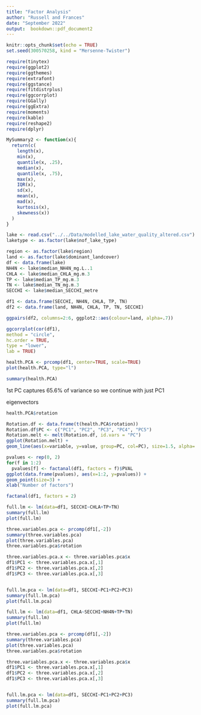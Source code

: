 ```yaml
---
title: "Factor Analysis"
author: "Russell and Frances"
date: "September 2022"
output:  bookdown::pdf_document2
---
```


```r
knitr::opts_chunk$set(echo = TRUE)
set.seed(300570258, kind = "Mersenne-Twister")

require(tinytex)
require(ggplot2)
require(ggthemes)
require(extrafont)
require(ggstance)
require(fitdistrplus)
require(ggcorrplot)
require(GGally)
require(ggExtra)
require(moments)
require(kable)
require(reshape2)
require(dplyr)
```

```r
MySummary2 <- function(x){
  return(c(
    length(x),
    min(x),
    quantile(x, .25),
    median(x),
    quantile(x, .75),
    max(x),
    IQR(x),
    sd(x),
    mean(x),
    mad(x),
    kurtosis(x), 
    skewness(x))
  )
}
```



```r
lake <- read.csv("../../Data/modelled_lake_water_quality_altered.csv")
laketype <- as.factor(lake$nof_lake_type)

region <- as.factor(lake$region)
land <- as.factor(lake$dominant_landcover)
df <- data.frame(lake)
NH4N <- lake$median_NH4N_mg.L..1
CHLA <- lake$median_CHLA_mg.m.3
TP <- lake$median_TP_mg.m.3
TN <- lake$median_TN_mg.m.3
SECCHI <- lake$median_SECCHI_metre

df1 <- data.frame(SECCHI, NH4N, CHLA, TP, TN)
df2 <- data.frame(land, NH4N, CHLA, TP, TN, SECCHI)
```


```r
ggpairs(df2, columns=2:6, ggplot2::aes(colour=land, alpha=.7))
```


```r
ggcorrplot(cor(df1),
method = "circle",
hc.order = TRUE,
type = "lower",
lab = TRUE)

```


```r
health.PCA <- prcomp(df1, center=TRUE, scale=TRUE)
plot(health.PCA, type="l")

```


```r
summary(health.PCA)
```

1st PC captures 65.6% of variance so we continue with just PC1

eigenvectors

```r
health.PCA$rotation

```


```r
Rotation.df <- data.frame(t(health.PCA$rotation))
Rotation.df$PC <- c("PC1", "PC2", "PC3", "PC4", "PC5")
Rotation.melt <- melt(Rotation.df, id.vars = "PC")
ggplot(Rotation.melt) +
geom_line(aes(x=variable, y=value, group=PC, col=PC), size=1.5, alpha=.7)
```

```r
pvalues <- rep(0, 2)
for(f in 1:2)
  pvalues[f] <- factanal(df1, factors = f)$PVAL
ggplot(data.frame(pvalues), aes(x=1:2, y=pvalues)) +
geom_point(size=3) +
xlab("Number of factors")
```

```r
factanal(df1, factors = 2)

```
```r
full.lm <- lm(data=df1, SECCHI~CHLA+TP+TN)
summary(full.lm)
plot(full.lm)
```

```r
three.variables.pca <- prcomp(df1[,-2])
summary(three.variables.pca)
plot(three.variables.pca)
three.variables.pca$rotation
```

```r
three.variables.pca.x <- three.variables.pca$x
df1$PC1 <- three.variables.pca.x[,1]
df1$PC2 <- three.variables.pca.x[,2]
df1$PC3 <- three.variables.pca.x[,3]


full.lm.pca <- lm(data=df1, SECCHI~PC1+PC2+PC3)
summary(full.lm.pca)
plot(full.lm.pca)

```








```r
full.lm <- lm(data=df1, CHLA~SECCHI+NH4N+TP+TN)
summary(full.lm)
plot(full.lm)
```

```r
three.variables.pca <- prcomp(df1[,-2])
summary(three.variables.pca)
plot(three.variables.pca)
three.variables.pca$rotation
```

```r
three.variables.pca.x <- three.variables.pca$x
df1$PC1 <- three.variables.pca.x[,1]
df1$PC2 <- three.variables.pca.x[,2]
df1$PC3 <- three.variables.pca.x[,3]


full.lm.pca <- lm(data=df1, SECCHI~PC1+PC2+PC3)
summary(full.lm.pca)
plot(full.lm.pca)

```












